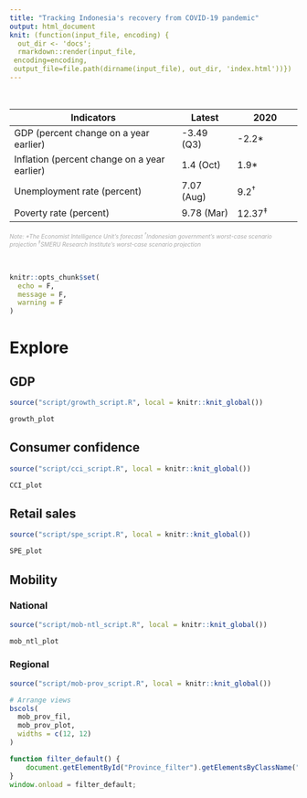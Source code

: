 ```yaml
---
title: "Tracking Indonesia's recovery from COVID-19 pandemic"
output: html_document
knit: (function(input_file, encoding) {
  out_dir <- 'docs';
  rmarkdown::render(input_file,
 encoding=encoding,
 output_file=file.path(dirname(input_file), out_dir, 'index.html'))})
---
```


<br>  

Indicators                                   | Latest          | 2020  
-------------------------------------------- | --------------- | -----------------  
GDP (percent change on a year earlier)       | -3.49 (Q3)      | -2.2*  
Inflation (percent change on a year earlier) | 1.4 (Oct)       | 1.9*  
Unemployment rate (percent)                  | 7.07 (Aug)      | 9.2<sup>†</sup>   
Poverty rate (percent)                       | 9.78 (Mar) | 12.37<sup>‡</sup>  

<i style="color: #a9a9a9;font-size: 10px;">Note: *The Economist Intelligence Unit's forecast <sup>†</sup>Indonesian government's worst-case scenario projection <sup>‡</sup>SMERU Research Institute's worst-case scenario projection</i>

<br>  

```r
knitr::opts_chunk$set(
  echo = F,
  message = F,
  warning = F
)
```


# Explore {.tabset .tabset-pills}

## GDP

```r
source("script/growth_script.R", local = knitr::knit_global())

growth_plot
```


## Consumer confidence

```r
source("script/cci_script.R", local = knitr::knit_global())

CCI_plot
```


## Retail sales

```r
source("script/spe_script.R", local = knitr::knit_global())

SPE_plot
```


## Mobility {.tabset}

### National

```r
source("script/mob-ntl_script.R", local = knitr::knit_global())

mob_ntl_plot
```


### Regional

```r
source("script/mob-prov_script.R", local = knitr::knit_global())

# Arrange views
bscols(
  mob_prov_fil,
  mob_prov_plot,
  widths = c(12, 12)
)
```

```js
function filter_default() {
    document.getElementById("Province_filter").getElementsByClassName("selectized")[0].selectize.setValue("Jakarta");
}
window.onload = filter_default;
```